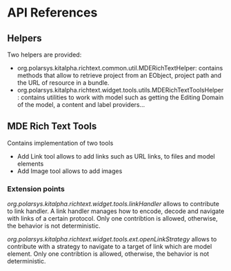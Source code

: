 
= API References =


== Helpers ==

Two helpers are provided:

* org.polarsys.kitalpha.richtext.common.util.MDERichTextHelper: contains methods that allow to retrieve project from an EObject, project path and the URL of resource in a bundle.
* org.polarsys.kitalpha.richtext.widget.tools.utils.MDERichTextToolsHelper: contains utilities to work with model such as getting the Editing Domain of the model, a content and label providers...


== MDE Rich Text Tools ==

Contains implementation of two tools

* Add Link tool allows to add links such as URL links, to files and model elements
* Add Image tool allows to add images


=== Extension points ===

''org.polarsys.kitalpha.richtext.widget.tools.linkHandler'' allows to contribute to link handler. A link handler manages how to encode, decode and navigate with links of a certain protocol.
Only one contribtion is allowed, otherwise, the behavior is not deterministic.

''org.polarsys.kitalpha.richtext.widget.tools.ext.openLinkStrategy'' allows to contribute with a strategy to navigate to a target of link which are model element.
Only one contribtion is allowed, otherwise, the behavior is not deterministic.   
